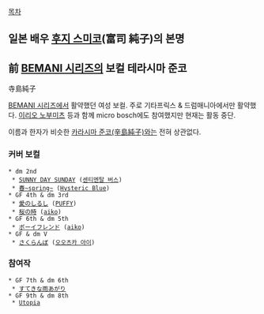 [[목차]]

== 일본 배우 [[후지 스미코]](富司 純子)의 본명 ==

== 前 [[BEMANI 시리즈]]의 보컬 테라시마 준코 ==

寺島純子

[[BEMANI 시리즈]]에서 활약했던 여성 보컬. 주로 기타프릭스 & 드럼매니아에서만 활약했다. [[이리오 노부미츠]] 등과 함께 micro bosch에도 참여했지만 현재는 활동 중단. 

이름과 한자가 비슷한 [[jun|카라시마 준코(辛島純子)]]와는 전혀 상관없다.

=== 커버 보컬 ===

 * dm 2nd
  * [[SUNNY DAY SUNDAY]] ([[센티멘탈 버스]])
  * [[春~spring~]] ([[Hysteric Blue]])
 * GF 4th & dm 3rd
  * [[愛のしるし]] ([[PUFFY]])
  * [[桜の時]] ([[aiko]])
 * GF 6th & dm 5th
  * [[ボーイフレンド]] ([[aiko]])
 * GF & dm V
  * [[さくらんぼ]] ([[오오츠카 아이]])

=== 참여작 ===

 * GF 7th & dm 6th
  * [[すてきな雨あがり]]
 * GF 9th & dm 8th
  * [[Utopia]]
